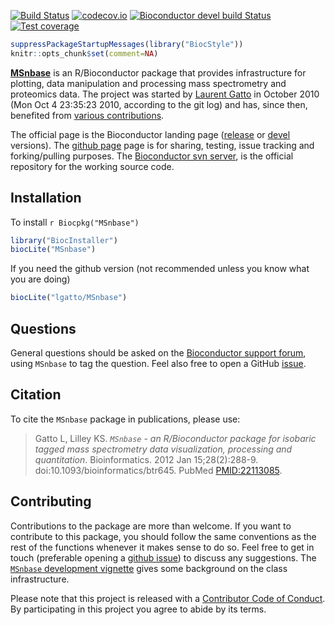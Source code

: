 [![Build Status](https://travis-ci.org/lgatto/MSnbase.svg?branch=master)](https://travis-ci.org/lgatto/MSnbase) 
[![codecov.io](https://codecov.io/github/lgatto/MSnbase/coverage.svg?branch=master)](https://codecov.io/github/lgatto/MSnbase?branch=master)
[![Bioconductor devel build Status](http://bioconductor.org/shields/build/devel/bioc/MSnbase.svg)](http://bioconductor.org/packages/devel/bioc/html/MSnbase.html) 
[![Test coverage](https://bioconductor.org/shields/coverage/release/MSnbase.svg)](https://bioconductor.org/shields/coverage/devel/MSnbase.svg)


```r
suppressPackageStartupMessages(library("BiocStyle"))
knitr::opts_chunk$set(comment=NA)
```

[**MSnbase**](http://lgatto.github.io/MSnbase/) is an R/Bioconductor
package that provides infrastructure for plotting, data manipulation
and processing mass spectrometry and proteomics data. The project was
started by [Laurent Gatto](http://lgatto.github.io/) in October 2010
(Mon Oct 4 23:35:23 2010, according to the git log) and has, since
then, benefited from [various
contributions](http://lgatto.github.io/msnbase-contribs/).

The official page is the Bioconductor landing page
([release](http://www.bioconductor.org/packages/release/bioc/html/MSnbase.html)
or
[devel](http://www.bioconductor.org/packages/devel/bioc/html/MSnbase.html)
versions). The [github page](https://github.com/lgatto/MSnbase) page
is for sharing, testing, issue tracking and forking/pulling
purposes. The
[Bioconductor svn server](https://hedgehog.fhcrc.org/bioconductor/trunk/madman/Rpacks/),
is the official repository for the working source code.

## Installation

To install `r Biocpkg("MSnbase")`

```r
library("BiocInstaller")
biocLite("MSnbase")
```

If you need the github version (not recommended unless you know what
you are doing)

```r
biocLite("lgatto/MSnbase")
```

## Questions

General questions should be asked on the
[Bioconductor support forum](https://support.bioconductor.org/), using
`MSnbase` to tag the question. Feel also free to open a GitHub
[issue](https://github.com/lgatto/MSnbase/issues).

## Citation

To cite the `MSnbase` package in publications, please use:

> Gatto L, Lilley KS. *`MSnbase` - an R/Bioconductor package for
> isobaric tagged mass spectrometry data visualization, processing and
> quantitation*. Bioinformatics. 2012 Jan
> 15;28(2):288-9. doi:10.1093/bioinformatics/btr645. PubMed
> [PMID:22113085](http://www.ncbi.nlm.nih.gov/pubmed/22113085).

## Contributing

Contributions to the package are more than welcome. If you want to
contribute to this package, you should follow the same conventions as
the rest of the functions whenever it makes sense to do so. Feel free
to get in touch (preferable opening a
[github issue](https://github.com/lgatto/MSnbase/issues/)) to discuss
any suggestions. The
[`MSnbase` development vignette](http://lgatto.github.io/MSnbase/articles/MSnbase-development.html)
gives some background on the class infrastructure.

Please note that this project is released with a
[Contributor Code of Conduct](https://github.com/lgatto/MSnbase/blob/master/CONDUCT.md). By
participating in this project you agree to abide by its terms.
